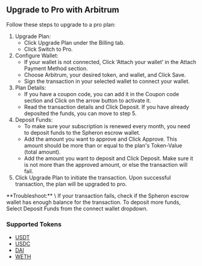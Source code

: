 
## Upgrade to Pro with Arbitrum
Follow these steps to upgrade to a pro plan:

1. Upgrade Plan:
   - Click Upgrade Plan under the Billing tab.
   - Click Switch to Pro.
2. Configure Wallet:
   - If your wallet is not connected, Click ‘Attach your wallet’ in the Attach Payment Method section.
   - Choose Arbitrum, your desired token, and wallet, and Click Save.
   - Sign the transaction in your selected wallet to connect your wallet.
3. Plan Details:
   - If you have a coupon code, you can add it in the Coupon code section and Click on the arrow button to activate it.
   - Read the transaction details and Click Deposit. If you have already deposited the funds, you can move to step 5.
4. Deposit Funds:
   - To make sure your subscription is renewed every month, you need to deposit funds to the Spheron escrow wallet.
   - Add the amount you want to approve and Click Approve. This amount should be more than or equal to the plan's Token-Value (total amount).
   - Add the amount you want to deposit and Click Deposit. Make sure it is not more than the approved amount, or else the transaction will fail.
5. Click Upgrade Plan to initiate the transaction. Upon successful transaction, the plan will be upgraded to pro.

<Callout>
  **Troubleshoot:** \
  If your transaction fails, check if the Spheron escrow
  wallet has enough balance for the transaction. To deposit more funds, Select
  Deposit Funds from the connect wallet dropdown.
</Callout>

### Supported Tokens

- [USDT](https://arbiscan.io/token/0xfd086bc7cd5c481dcc9c85ebe478a1c0b69fcbb9)
- [USDC](https://arbiscan.io/token/0xff970a61a04b1ca14834a43f5de4533ebddb5cc8)
- [DAI](https://arbiscan.io/token/0xda10009cbd5d07dd0cecc66161fc93d7c9000da1)
- [WETH](https://arbiscan.io/token/0x82af49447d8a07e3bd95bd0d56f35241523fbab1)
